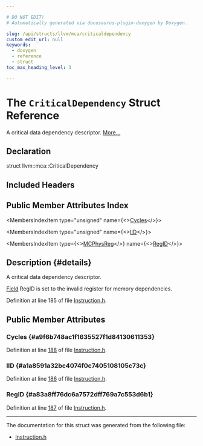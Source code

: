 ```yaml
---

# DO NOT EDIT!
# Automatically generated via docusaurus-plugin-doxygen by Doxygen.

slug: /api/structs/llvm/mca/criticaldependency
custom_edit_url: null
keywords:
  - doxygen
  - reference
  - struct
toc_max_heading_level: 3

---
```





# The `CriticalDependency` Struct Reference

<DoxygenPage pluginConfig={pluginConfig}>

A critical data dependency descriptor. <a href="#details">More...</a>

## Declaration

<CodeBlock>struct llvm::mca::CriticalDependency</CodeBlock>

## Included Headers

<IncludesList>
<IncludesListItem
  filePath="llvm/MCA/Instruction.h"
  permalink="/docs/api/files/include/include/llvm/include/llvm/mca/instruction-h"
  isLocal="true" />
</IncludesList>

## Public Member Attributes Index

<MembersIndex>

<MembersIndexItem
  type="unsigned"
  name={<><a href="#a9f6b748ac1f1635527f1d84130611353">Cycles</a></>}>
</MembersIndexItem>

<MembersIndexItem
  type="unsigned"
  name={<><a href="#a1a8591a32bc4074f0c7405108105c73c">IID</a></>}>
</MembersIndexItem>

<MembersIndexItem
  type={<><a href="/docs/api/namespaces/llvm/#aad72cfbb210808985a9dc19f4e5d8542">MCPhysReg</a></>}
  name={<><a href="#a83a8ff76dc6a7572dff769a7c553d6b1">RegID</a></>}>
</MembersIndexItem>

</MembersIndex>

## Description {#details}

A critical data dependency descriptor.

<a href="/docs/api/files/lib/lib/support/optimizedstructlayout-cpp/#a5208f2b0568d811c542f8d8097dbc035">Field</a> RegID is set to the invalid register for memory dependencies.

Definition at line 185 of file <a href="/docs/api/files/include/include/llvm/include/llvm/mca/instruction-h">Instruction.h</a>.

<SectionDefinition>

## Public Member Attributes

### Cycles {#a9f6b748ac1f1635527f1d84130611353}

<MemberDefinition
  prototype="unsigned llvm::mca::CriticalDependency::Cycles">

Definition at line <a href="/docs/api/files/include/include/llvm/include/llvm/mca/instruction-h/#l00188">188</a> of file <a href="/docs/api/files/include/include/llvm/include/llvm/mca/instruction-h">Instruction.h</a>.
</MemberDefinition>

### IID {#a1a8591a32bc4074f0c7405108105c73c}

<MemberDefinition
  prototype="unsigned llvm::mca::CriticalDependency::IID">

Definition at line <a href="/docs/api/files/include/include/llvm/include/llvm/mca/instruction-h/#l00186">186</a> of file <a href="/docs/api/files/include/include/llvm/include/llvm/mca/instruction-h">Instruction.h</a>.
</MemberDefinition>

### RegID {#a83a8ff76dc6a7572dff769a7c553d6b1}

<MemberDefinition
  prototype="MCPhysReg llvm::mca::CriticalDependency::RegID">

Definition at line <a href="/docs/api/files/include/include/llvm/include/llvm/mca/instruction-h/#l00187">187</a> of file <a href="/docs/api/files/include/include/llvm/include/llvm/mca/instruction-h">Instruction.h</a>.
</MemberDefinition>

</SectionDefinition>

<hr/>

The documentation for this struct was generated from the following file:

<ul>
<li><a href="/docs/api/files/include/include/llvm/include/llvm/mca/instruction-h">Instruction.h</a></li>
</ul>

</DoxygenPage>
